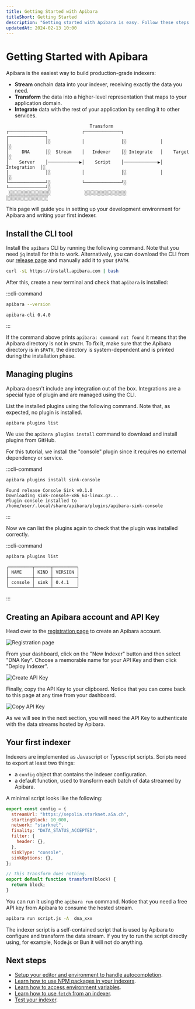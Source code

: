 ```yaml
---
title: Getting Started with Apibara
titleShort: Getting Started
description: "Getting started with Apibara is easy. Follow these steps to build production-grade indexers for Starknet and Ethereum."
updatedAt: 2024-02-13 10:00
---
```


# Getting Started with Apibara

Apibara is the easiest way to build production-grade indexers:

- **Stream** onchain data into your indexer, receiving exactly the data you need.
- **Transform** the data into a higher-level representation that maps to your application domain.
- **Integrate** data with the rest of your application by sending it to other services.

```
                                Transform
┌──────────────┐             ┌──────────────┐              ┌──────────────┐
│              │░            │              │░             │              │░
│     DNA      │░  Stream    │   Indexer    │░ Integrate   │    Target    │░
│    Server    │────────────▶│    Script    │─────────────▶│ Integration  │░
│              │░            │              │░             │              │░
└──────────────┘░            └──────────────┘░             └──────────────┘░
 ░░░░░░░░░░░░░░░░             ░░░░░░░░░░░░░░░░              ░░░░░░░░░░░░░░░░
```

This page will guide you in setting up your development environment for Apibara
and writing your first indexer.

## Install the CLI tool

Install the `apibara` CLI by running the following command. Note that you need
`jq` install for this to work. Alternatively, you can download the CLI from our
[release page](https://github.com/apibara/dna/releases) and manually add it to
your `$PATH`.

```bash [Terminal]
curl -sL https://install.apibara.com | bash
```

After this, create a new terminal and check that `apibara` is installed:

:::cli-command

```bash [Terminal]
apibara --version
```

```
apibara-cli 0.4.0
```

:::

If the command above prints `apibara: command not found` it means that the
Apibara directory is not in `$PATH`. To fix it, make sure that the Apibara
directory is in `$PATH`, the directory is system-dependent and is printed during
the installation phase.

## Managing plugins

Apibara doesn't include any integration out of the box. Integrations are a
special type of plugin and are managed using the CLI.

List the installed plugins using the following command. Note that, as expected,
no plugin is installed.

```bash [Terminal]
apibara plugins list
```

We use the `apibara plugins install` command to download and install plugins
from GitHub.

For this tutorial, we install the "console" plugin since it requires no external dependency or service.

:::cli-command

```bash [Terminal]
apibara plugins install sink-console
```

```
Found release Console Sink v0.1.0
Downloading sink-console-x86_64-linux.gz...
Plugin console installed to /home/user/.local/share/apibara/plugins/apibara-sink-console
```

:::

Now we can list the plugins again to check that the plugin was installed correctly.

:::cli-command

```bash [Terminal]
apibara plugins list
```

```
╭─────────┬──────┬─────────╮
│ NAME    │ KIND │ VERSION │
├─────────┼──────┼─────────┤
│ console │ sink │ 0.4.1   │
╰─────────┴──────┴─────────╯
```

:::

## Creating an Apibara account and API Key

Head over to the [registration page](https://app.apibara.com/auth/register) to
create an Apibara account.

![Registration page](register.png)

From your dashboard, click on the "New Indexer" button and then select "DNA Key".
Choose a memorable name for your API Key and then click "Deploy Indexer".

![Create API Key](create-api-key.png)

Finally, copy the API Key to your clipboard. Notice that you can come back to this
page at any time from your dashboard.

![Copy API Key](copy-api-key.png)

As we will see in the next section, you will need the API Key to authenticate
with the data streams hosted by Apibara.

## Your first indexer

Indexers are implemented as Javascript or Typescript scripts.
Scripts need to export at least two things:

- a `config` object that contains the indexer configuration.
- a default function, used to transform each batch of data streamed by Apibara.

A minimal script looks like the following:

```js [script.js]
export const config = {
  streamUrl: "https://sepolia.starknet.a5a.ch",
  startingBlock: 10_000,
  network: "starknet",
  finality: "DATA_STATUS_ACCEPTED",
  filter: {
    header: {},
  },
  sinkType: "console",
  sinkOptions: {},
};

// This transform does nothing.
export default function transform(block) {
  return block;
}
```

You can run it using the `apibara run` command. Notice that you need a free API
key from Apibara to consume the hosted stream.

```bash [Terminal]
apibara run script.js -A  dna_xxx
```

The indexer script is a self-contained script that is used by Apibara to
configure and transform the data stream. If you try to run the script directly
using, for example, Node.js or Bun it will not do anything.

## Next steps

- [Setup your editor and environment to handle autocompletion](/docs/v1/indexers/editor-setup).
- [Learn how to use NPM packages in your indexers](/docs/v1/indexers/using-npm-packages).
- [Learn how to access environment variables](/docs/v1/indexers/permissions/environment).
- [Learn how to use `fetch` from an indexer](/docs/v1/indexers/permissions/network).
- [Test your indexer](/docs/v1/indexers/testing).

